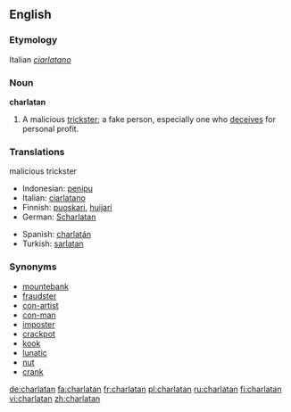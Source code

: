 {{see|charlatán}}

==English==
===Etymology===
Italian ''[[ciarlatano]]''

===Noun===
'''charlatan'''
# A malicious [[trickster]]; a fake person, especially one who [[deceives]] for personal profit.

===Translations===

;malicious trickster
{{top}}
*Indonesian: [[tipu|penipu]]
*Italian: [[ciarlatano]] {{m}}
*Finnish: [[puoskari]], [[huijari]]
*German: [[Scharlatan]] {{m}}
{{mid}}
*Spanish: [[charlatán]] {{m}}
*Turkish: [[sarlatan]]
{{bottom}}

===Synonyms===
*[[mountebank]]
*[[fraudster]]
*[[con-artist]]
*[[con-man]]
*[[imposter]]
*[[crackpot]]
*[[kook]]
*[[lunatic]]
*[[nut]]
*[[crank]]

[[de:charlatan]]
[[fa:charlatan]]
[[fr:charlatan]]
[[pl:charlatan]]
[[ru:charlatan]]
[[fi:charlatan]]
[[vi:charlatan]]
[[zh:charlatan]]